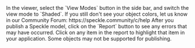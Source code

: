 <Accordion title="Why does my model have the wrong colors in the web browser viewer?">
In the viewer, select the `View Modes` button in the side bar, and switch the view mode to `Shaded`. If you still don't see your object colors, let us know in our Community Forum: https://speckle.community/c/help
</Accordion>

<Accordion title="Why are some objects that I published missing from my model?">
After you publish a Speckle model, click on the `Report` button to see any errors that may have occurred. 
Click on any item in the report to highlight that item in your application. Some objects may not be supported for publishing.
</Accordion>